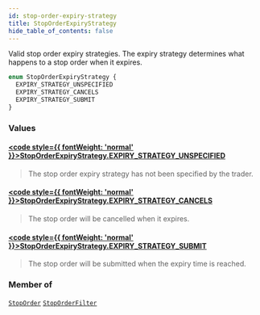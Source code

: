 ```yaml
---
id: stop-order-expiry-strategy
title: StopOrderExpiryStrategy
hide_table_of_contents: false
---
```








Valid stop order expiry strategies. The expiry strategy determines what happens to a stop order when it expires.

```graphql
enum StopOrderExpiryStrategy {
  EXPIRY_STRATEGY_UNSPECIFIED
  EXPIRY_STRATEGY_CANCELS
  EXPIRY_STRATEGY_SUBMIT
}
```


### Values

#### [<code style={{ fontWeight: 'normal' }}>StopOrderExpiryStrategy.<b>EXPIRY_STRATEGY_UNSPECIFIED</b></code>](#) 
> The stop order expiry strategy has not been specified by the trader.
> 

#### [<code style={{ fontWeight: 'normal' }}>StopOrderExpiryStrategy.<b>EXPIRY_STRATEGY_CANCELS</b></code>](#) 
> The stop order will be cancelled when it expires.
> 

#### [<code style={{ fontWeight: 'normal' }}>StopOrderExpiryStrategy.<b>EXPIRY_STRATEGY_SUBMIT</b></code>](#) 
> The stop order will be submitted when the expiry time is reached.
> 



### Member of

[`StopOrder`](/mainnet/api/graphql/objects/stop-order)  <Badge class="secondary" text="object"/><Bullet />[`StopOrderFilter`](/mainnet/api/graphql/inputs/stop-order-filter)  <Badge class="secondary" text="input"/>



